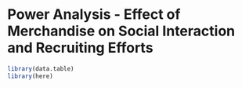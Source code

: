 # Power Analysis - Effect of Merchandise on Social Interaction and Recruiting Efforts

```r
library(data.table)
library(here)
```

